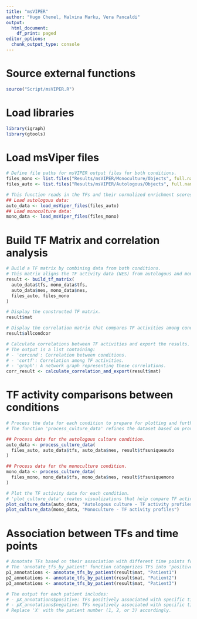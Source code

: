 ```yaml
---
title: "msVIPER"
author: "Hugo Chenel, Malvina Marku, Vera Pancaldi"
output:
  html_document:
    df_print: paged
editor_options:
  chunk_output_type: console
---
```



# Source external functions
```r
source("Script/msVIPER.R")
```


# Load libraries
```r
library(igraph)
library(gtools)
```


# Load msViper files
```r
# Define file paths for msVIPER output files for both conditions.
files_mono <- list.files("Results/msVIPER/Monoculture/Objects", full.names = TRUE)
files_auto <- list.files("Results/msVIPER/Autologous/Objects", full.names = TRUE)

# This function reads in the TFs and their normalized enrichment scores (NES) from each file.
## Load autologous data:
auto_data <- load_msViper_files(files_auto)
## Load monoculture data:
mono_data <- load_msViper_files(files_mono)
```


# Build TF Matrix and correlation analysis
```r
# Build a TF matrix by combining data from both conditions.
# This matrix aligns the TF activity data (NES) from autologous and monoculture conditions.
result <- build_tf_matrix(
  auto_data$tfs, mono_data$tfs, 
  auto_data$nes, mono_data$nes, 
  files_auto, files_mono
)

# Display the constructed TF matrix.
result$mat

# Display the correlation matrix that compares TF activities among conditions (TFs based on their activity profiles across all conditions).
result$allcondcor

# Calculate correlations between TF activities and export the results.
# The output is a list containing:
# - 'corcond': Correlation between conditions.
# - 'cortf': Correlation among TF activities.
# - 'graph': A network graph representing these correlations.
corr_result <- calculate_correlation_and_export(result$mat)
```


# TF activity comparisons between conditions
```r
# Process the data for each condition to prepare for plotting and further analysis.
# The function 'process_culture_data' refines the dataset based on provided TFs and NES values.

## Process data for the autologous culture condition.
auto_data <- process_culture_data(
  files_auto, auto_data$tfs, auto_data$nes, result$tfsuniqueauto
)

## Process data for the monoculture condition.
mono_data <- process_culture_data(
  files_mono, mono_data$tfs, mono_data$nes, result$tfsuniquemono
)

# Plot the TF activity data for each condition.
# 'plot_culture_data' creates visualizations that help compare TF activity profiles.
plot_culture_data(auto_data, "Autologous culture - TF activity profiles")
plot_culture_data(mono_data, "Monoculture - TF activity profiles")
```


# Association between TFs and time points
```r
# Annotate TFs based on their association with different time points for each patient.
# The 'annotate_tfs_by_patient' function categorizes TFs into 'positive' and 'negative' groups for each patient.
p1_annotations <- annotate_tfs_by_patient(result$mat, "Patient1")
p2_annotations <- annotate_tfs_by_patient(result$mat, "Patient2")
p3_annotations <- annotate_tfs_by_patient(result$mat, "Patient3")

# The output for each patient includes:
# - pX_annotations$positive: TFs positively associated with specific time points.
# - pX_annotations$negative: TFs negatively associated with specific time points.
# Replace 'X' with the patient number (1, 2, or 3) accordingly.
```
